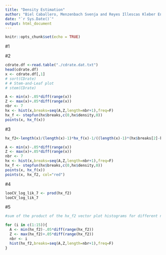 ```yaml
---
title: "Density Estimation"
author: "Biel Caballero, Menzenbach Svenja and Reyes Illescas Kleber Enrique"
date: "`r Sys.Date()`"
output: html_document
---
```


```r
knitr::opts_chunk$set(echo = TRUE)
```


#1



#2
```r
cdrate.df <-read.table("./cdrate.dat.txt")
head(cdrate.df)
x <- cdrate.df[,1]
# sort(CDrate)
# # Stem-and-Leaf plot
# stem(CDrate)
```


```r
A <- min(x)-.05*diff(range(x)) 
Z <- max(x)+.05*diff(range(x))
nbr <- 7
hx <- hist(x,breaks=seq(A,Z,length=nbr+1),freq=F)
hx_f <- stepfun(hx$breaks,c(0,hx$density,0))
points(x, hx_f(x))

```

#3
```r
hx_f2<-length(x)/(length(x)-1)*hx_f(x)-1/((length(x)-1)*(hx$breaks[2]-hx$breaks[1]))

A <- min(x)-.05*diff(range(x)) 
Z <- max(x)+.05*diff(range(x))
nbr <- 7
hx <- hist(x,breaks=seq(A,Z,length=nbr+1),freq=F)
hx_f <- stepfun(hx$breaks,c(0,hx$density,0))
points(x, hx_f(x))
points(x, hx_f2, col="red")
```
#4
```r
looCV_log_lik_7 <- prod(hx_f2)
looCV_log_lik_7
```


#5
```r
#sum of the product of the hx_f2 vector plot histograms for different number of breaks nbr

for (i in c(1:15)){
  A <- min(hx_f2)-.05*diff(range(hx_f2)) 
  Z <- max(hx_f2)+.05*diff(range(hx_f2))
  nbr <- i
  hist(hx_f2,breaks=seq(A,Z,length=nbr+1),freq=F)
}
```




































